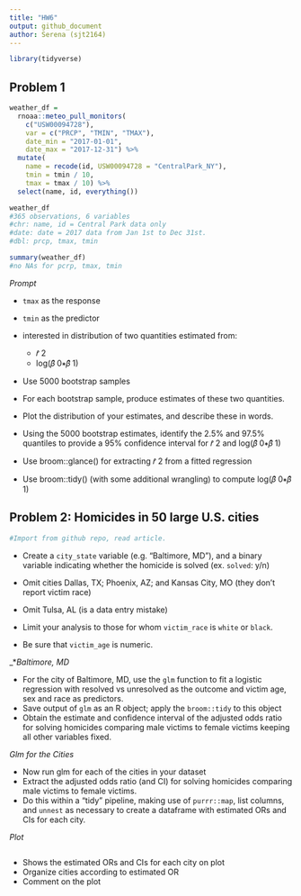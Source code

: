 ```yaml
---
title: "HW6"
output: github_document
author: Serena (sjt2164)
---
```

```r
library(tidyverse)
```

## Problem 1

```r
weather_df = 
  rnoaa::meteo_pull_monitors(
    c("USW00094728"),
    var = c("PRCP", "TMIN", "TMAX"), 
    date_min = "2017-01-01",
    date_max = "2017-12-31") %>%
  mutate(
    name = recode(id, USW00094728 = "CentralPark_NY"),
    tmin = tmin / 10,
    tmax = tmax / 10) %>%
  select(name, id, everything())
```

```r
weather_df
#365 observations, 6 variables
#chr: name, id = Central Park data only
#date: date = 2017 data from Jan 1st to Dec 31st.
#dbl: prcp, tmax, tmin

summary(weather_df)
#no NAs for pcrp, tmax, tmin
```

_Prompt_

* `tmax` as the response 
* `tmin` as the predictor
* interested in distribution of two quantities estimated from:
  * 𝑟̂ 2
  * log(𝛽̂ 0∗𝛽̂ 1)
  
* Use 5000 bootstrap samples
* For each bootstrap sample, produce estimates of these two quantities. 
* Plot the distribution of your estimates, and describe these in words. 

* Using the 5000 bootstrap estimates, identify the 2.5% and 97.5% quantiles to provide a 95% confidence interval for 𝑟̂ 2 and log(𝛽̂ 0∗𝛽̂ 1)
* Use broom::glance() for extracting 𝑟̂ 2 from a fitted regression
* Use broom::tidy() (with some additional wrangling) to compute log(𝛽̂ 0∗𝛽̂ 1)


## Problem 2: Homicides in 50 large U.S. cities 

```r
#Import from github repo, read article.
```

* Create a `city_state` variable (e.g. “Baltimore, MD”), and a binary variable indicating whether the homicide is solved (ex. `solved`: y/n)

* Omit cities Dallas, TX; Phoenix, AZ; and Kansas City, MO (they don’t report victim race) 
* Omit Tulsa, AL (is a data entry mistake)
* Limit your analysis to those for whom `victim_race` is `white` or `black`. 
* Be sure that `victim_age` is numeric.

_*_Baltimore, MD_

* For the city of Baltimore, MD, use the `glm` function to fit a logistic regression with resolved vs unresolved as the outcome and victim age, sex and race as predictors. 
* Save output of `glm` as an R object; apply the `broom::tidy` to this object
* Obtain the estimate and confidence interval of the adjusted odds ratio for solving homicides comparing male victims to female victims keeping all other variables fixed.

_Glm for the Cities_

* Now run glm for each of the cities in your dataset
* Extract the adjusted odds ratio (and CI) for solving homicides comparing male victims to female victims. 
* Do this within a “tidy” pipeline, making use of `purrr::map`, list columns, and `unnest` as necessary to create a dataframe with estimated ORs and CIs for each city.

*Plot*

```r

```

* Shows the estimated ORs and CIs for each city on plot
* Organize cities according to estimated OR
* Comment on the plot

